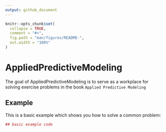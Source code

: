 ```yaml
---
output: github_document
---
```


<!-- README.md is generated from README.Rmd. Please edit that file -->

```r
knitr::opts_chunk$set(
  collapse = TRUE,
  comment = "#>",
  fig.path = "man/figures/README-",
  out.width = "100%"
)
```
# AppliedPredictiveModeling

The goal of AppliedPredictiveModeling is to serve as a workplace for solving 
exercise problems in the book `Applied Predictive Modeling`

## Example

This is a basic example which shows you how to solve a common problem:

```r
## basic example code
```
